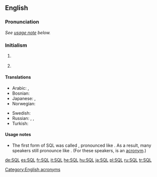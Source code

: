 ==English==
{{wikipedia}}
===Pronunciation===
''See [[#Usage notes|usage note]] below.''

===Initialism===
{{en-initialism}}

# {{computing}} {{initialism of|w:Structured Query Language|Structured Query Language}}
# {{physics}} {{initialism of|[[standard]] [[quantum]] [[limit]]}}

====Translations====
{{trans-top|SQL}}
* Arabic: {{t-|ar|SQL|m|tr='es-kyuu-'el|sc=Latn}}, {{t|ar|أس كيو أل|tr='es-kyuu-'el, أَسْ كْيُو أَلْ|m}}
* Bosnian: {{t+|bs|SQL|m}}
* Japanese: {{t-|ja|SQL|tr=esu-kyū-eru, shīkweru|sc=Latn}}, {{t|ja|エスキューエル|tr=esu-kyū-eru}} {{t|ja|シークェル|tr=shīkweru}}
* Norwegian: {{t+|no|SQL|n}}
{{trans-mid}}
* Swedish: {{t+|no|SQL|n}}
* Russian: {{t+|ru|SQL|m|tr=es-kju-él, es-ku-él'|sc=Latn}}, {{t|ru|эс-ку-эль|m|tr=es-ku-él'}},  {{t|ru|эс-кью-эл|m|tr=es-kju-él}}
* Turkish: {{t+|tr|SQL|tr=es-ku:-el}}
{{trans-bottom}}

====Usage notes====
* {{sense|structured query language}} The first form of SQL was called {{term||SEQUEL}}, pronounced like {{term|sequel}}. As a result, many speakers still pronounce {{term||SQL}} like {{term||sequel}}. (For these speakers, {{term||SQL}} is an [[Appendix:Glossary#acronym|acronym]].) 

[[Category:English acronyms]]

[[de:SQL]]
[[es:SQL]]
[[fr:SQL]]
[[it:SQL]]
[[he:SQL]]
[[hu:SQL]]
[[ja:SQL]]
[[pl:SQL]]
[[ru:SQL]]
[[tr:SQL]]